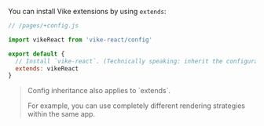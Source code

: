 
You can install <Link href="/extensions">Vike extensions</Link> by using `extends`:

```js
// /pages/+config.js

import vikeReact from 'vike-react/config'

export default {
  // Install `vike-react`. (Technically speaking: inherit the configuration `vikeReact`.)
  extends: vikeReact
}
```

> <Link href="/config#inheritance">Config inheritance</Link> also applies to `extends`.
>
> For example, you can use <Link href="/config#powerful">completely different rendering strategies within the same app</Link>.
